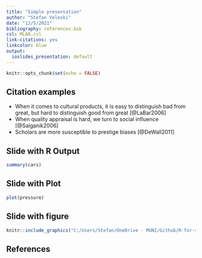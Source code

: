 ```yaml
---
title: "Simple presentation"
author: "Stefan Veleski"
date: "13/5/2021"
bibliography: references.bib
csl: MLA8.csl
link-citations: yes
linkcolor: blue
output:
  ioslides_presentation: default
---
```


```r
knitr::opts_chunk$set(echo = FALSE)
```

## Citation examples

- When it comes to cultural products, it is easy to distinguish bad from great, but hard to distinguish good from great [@LaBar2006] 
- When quality appraisal is hard, we turn to social influence [@Salganik2006]
- Scholars are more susceptible to prestige biases [@DeWall2011]


## Slide with R Output

```r
summary(cars)
```

## Slide with Plot

```r
plot(pressure)
```

## Slide with figure

```r
knitr::include_graphics("C:/Users/Stefan/OneDrive - MUNI/Github/R-for-students-of-literature/RMarkdown/Presentations/MUNI.png")
```

## References
